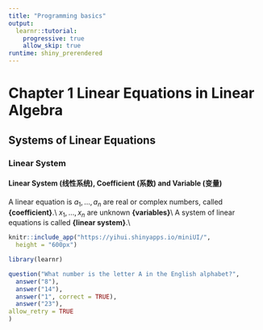 ```yaml
---
title: "Programming basics"
output:
  learnr::tutorial:
    progressive: true
    allow_skip: true
runtime: shiny_prerendered
---
```


# Chapter 1 Linear Equations in Linear Algebra

## Systems of Linear Equations

### Linear System

#### Linear System (线性系统), Coefficient (系数) and Variable (变量)

A linear equation is 
\begin{equation}
    a_1x_1+a_2x_2+\cdots+a_nx_n=b \qquad n=1, 2, 3, \cdots, \infty
\end{equation}
$a_1,\dots,a_n$ are real or complex numbers, called **{coefficient}**.\\
$x_1,\dots,x_n$ are unknown **{variables}**\\
A system of linear equations is called **{linear system}**.\\

```r
knitr::include_app("https://yihui.shinyapps.io/miniUI/",
  height = "600px")
```

```r
library(learnr)

question("What number is the letter A in the English alphabet?",
  answer("8"),
  answer("14"),
  answer("1", correct = TRUE),
  answer("23"),
allow_retry = TRUE
)
```
